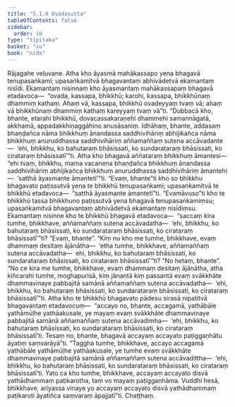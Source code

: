 ```yaml
---
title: "5.1.6 Ovādasutta"
tableOfContents: false
sidebar:
  order: 10
type: "tipitaka"
basket: "su"
book: "nida"
---
```



<DynamicBreadcrumb />

<Division number="149" book="nida" bookNo="12" page="406">

<Paragraph number="933" book="nida">
Rājagahe veḷuvane. Atha kho āyasmā mahākassapo yena bhagavā tenupasaṅkami; upasaṅkamitvā bhagavantaṃ abhivādetvā ekamantaṃ nisīdi. Ekamantaṃ nisinnaṃ kho āyasmantaṃ mahākassapaṃ bhagavā etadavoca—  “ovada, kassapa, bhikkhū; karohi, kassapa, bhikkhūnaṃ dhammiṃ kathaṃ. Ahaṃ vā, kassapa, bhikkhū ovadeyyaṃ tvaṃ vā; ahaṃ vā bhikkhūnaṃ dhammiṃ kathaṃ kareyyaṃ tvaṃ vā”ti.
</Paragraph>

<Paragraph number="934" book="nida">
“Dubbacā kho, bhante, etarahi bhikkhū, dovacassakaraṇehi dhammehi samannāgatā, akkhamā, appadakkhiṇaggāhino anusāsaniṃ. Idhāhaṃ, bhante, addasaṃ bhaṇḍañca nāma bhikkhuṃ ānandassa saddhivihāriṃ abhijikañca nāma bhikkhuṃ anuruddhassa saddhivihāriṃ aññamaññaṃ sutena accāvadante—  ‘ehi, bhikkhu, ko bahutaraṃ bhāsissati, ko sundarataraṃ bhāsissati, ko cirataraṃ bhāsissatī’”ti.
</Paragraph>

<Paragraph number="935" book="nida">
Atha kho bhagavā aññataraṃ bhikkhuṃ āmantesi—  “ehi tvaṃ, bhikkhu, mama vacanena bhaṇḍañca bhikkhuṃ ānandassa saddhivihāriṃ abhijikañca bhikkhuṃ anuruddhassa saddhivihāriṃ āmantehi—  ‘satthā āyasmante āmantetī’”ti. “Evaṃ, bhante”ti kho so bhikkhu bhagavato paṭissutvā yena te bhikkhū tenupasaṅkami; upasaṅkamitvā te bhikkhū etadavoca—  “satthā āyasmante āmantetī”ti.
</Paragraph>

<Paragraph number="936" book="nida">
“Evamāvuso”ti kho te bhikkhū tassa bhikkhuno paṭissutvā yena bhagavā tenupasaṅkamiṃsu; upasaṅkamitvā bhagavantaṃ abhivādetvā ekamantaṃ nisīdiṃsu. Ekamantaṃ nisinne kho te bhikkhū bhagavā etadavoca—  “saccaṃ kira tumhe, bhikkhave, aññamaññaṃ sutena accāvadatha—  ‘ehi, bhikkhu, ko bahutaraṃ bhāsissati, ko sundarataraṃ bhāsissati, ko cirataraṃ bhāsissatī’”ti? “Evaṃ, bhante”. “Kiṃ nu kho me tumhe, bhikkhave, evaṃ dhammaṃ desitaṃ ājānātha—  ‘etha tumhe, bhikkhave, aññamaññaṃ sutena accāvadatha—  ehi, bhikkhu, ko bahutaraṃ bhāsissati, ko sundarataraṃ bhāsissati, ko cirataraṃ bhāsissatī’”ti? “No hetaṃ, bhante”. “No ce kira me tumhe, bhikkhave, evaṃ dhammaṃ desitaṃ ājānātha, atha kiñcarahi tumhe, moghapurisā, kiṃ jānantā kiṃ passantā evaṃ svākkhāte dhammavinaye pabbajitā samānā aññamaññaṃ sutena accāvadatha—  ‘ehi, bhikkhu, ko bahutaraṃ bhāsissati, ko sundarataraṃ bhāsissati, ko cirataraṃ bhāsissatī’”ti.
</Paragraph>

<Paragraph number="937" book="nida">
Atha kho te bhikkhū bhagavato pādesu sirasā nipatitvā bhagavantaṃ etadavocuṃ—  “accayo no, bhante, accagamā, yathābāle yathāmūḷhe yathāakusale, ye mayaṃ evaṃ svākkhāte dhammavinaye pabbajitā samānā aññamaññaṃ sutena accāvadimha—  ‘ehi, bhikkhu, ko bahutaraṃ bhāsissati, ko sundarataraṃ bhāsissati, ko cirataraṃ bhāsissatī’ti. Tesaṃ no, bhante, bhagavā accayaṃ accayato paṭiggaṇhātu āyatiṃ saṃvarāyā”ti.
</Paragraph>

<Paragraph number="938" book="nida">
“Taggha tumhe, bhikkhave, accayo accagamā yathābāle yathāmūḷhe yathāakusale, ye tumhe evaṃ svākkhāte dhammavinaye pabbajitā samānā aññamaññaṃ sutena accāvadittha—  ‘ehi, bhikkhu, ko bahutaraṃ bhāsissati, ko sundarataraṃ bhāsissati, ko cirataraṃ bhāsissatī’ti. Yato ca kho tumhe, bhikkhave, accayaṃ accayato disvā yathādhammaṃ paṭikarotha, taṃ vo mayaṃ paṭiggaṇhāma. Vuddhi hesā, bhikkhave, ariyassa vinaye yo accayaṃ accayato disvā yathādhammaṃ paṭikaroti āyatiñca saṃvaraṃ āpajjatī”ti.

</Paragraph>
</Division>

<Paragraph number="939" type="center" book="nida">
Chaṭṭhaṃ.
</Paragraph>